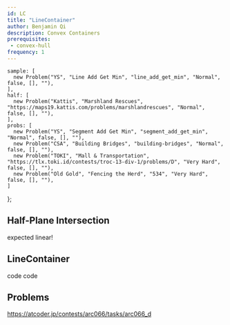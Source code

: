 ```yaml
---
id: LC
title: "LineContainer"
author: Benjamin Qi
description: Convex Containers
prerequisites: 
 - convex-hull
frequency: 1
---
```



    sample: [
      new Problem("YS", "Line Add Get Min", "line_add_get_min", "Normal", false, [], ""),
    ],
    half: [
      new Problem("Kattis", "Marshland Rescues", "https://maps19.kattis.com/problems/marshlandrescues", "Normal", false, [], ""),
    ],
    probs: [
      new Problem("YS", "Segment Add Get Min", "segment_add_get_min", "Normal", false, [], ""),
      new Problem("CSA", "Building Bridges", "building-bridges", "Normal", false, [], ""),
      new Problem("TOKI", "Mall & Transportation", "https://tlx.toki.id/contests/troc-13-div-1/problems/D", "Very Hard", false, [], ""),
      new Problem("Old Gold", "Fencing the Herd", "534", "Very Hard", false, [], ""),
    ]
};

## Half-Plane Intersection

<Resources>
  <Resource source="CF" title="Blogewoosh - Half-Plane Intersection w/ Ternary Search" url="blog/entry/61710" starred></Resource>
  <Resource source="Petr" title="Linear Half-Plane Intersection" url="https://petr-mitrichev.blogspot.com/2016/07/a-half-plane-week.html" starred>expected linear!</Resource>
</Resources>

<Problems problems={problems.half} />

## LineContainer

<Problems problems={problems.sample} />

<Resources>
  <Resource source="KACTL" title="LineContainer" url="https://github.com/kth-competitive-programming/kactl/blob/master/content/data-structures/LineContainer.h" starred>code</Resource>
  <Resource source="cp-algo" title="Lichao Tree" url="geometry/convex_hull_trick.html" starred> </Resource>
  <Resource source="CF" title="retrograd - Half-Plane Set" url="blog/entry/61710?#comment-457662">code</Resource>
</Resources>

## Problems

<Problems problems={problems.probs} />

https://atcoder.jp/contests/arc066/tasks/arc066_d